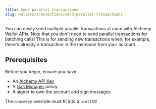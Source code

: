 ```yaml
---
title: Send parallel transactions
slug: wallets/transactions/send-parallel-transactions
---
```


You can easily send multiple parallel transactions at once with Alchemy Wallet APIs. Note that you don't need to send parallel transactions for batching calls! This is for sending new transactions when, for example, there's already a transaction in the mempool from your account.

## Prerequisites

Before you begin, ensure you have:

- An [Alchemy API Key](https://dashboard.alchemy.com/apps)
- A [Gas Manager](https://dashboard.alchemy.com/gas-manager/policy/create) policy
- A signer to own the account and sign messages

<Info>The `nonceKey` override must fit into a `uint152`!</Info>

<Tabs>
  <Tab title="React">
    <Markdown src="react.mdx" />
  </Tab>
  <Tab title="JavaScript">
    <Markdown src="client.mdx" />
  </Tab>
  <Tab title="API">
    <Markdown src="api.mdx" />
  </Tab>
</Tabs>
